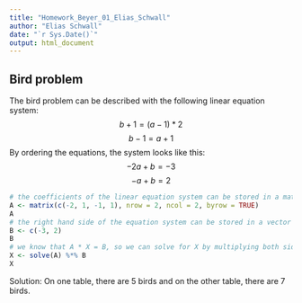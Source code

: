 ```yaml
---
title: "Homework_Beyer_01_Elias_Schwall"
author: "Elias Schwall"
date: "`r Sys.Date()`"
output: html_document
---
```


## Bird problem
The bird problem can be described with the following linear equation system: $$b + 1 = (a-1)* 2$$ $$b - 1 = a +1$$ 
By ordering the equations, the system looks like this: $$-2a + b = -3$$ $$-a + b = 2$$ 
```r
# the coefficients of the linear equation system can be stored in a matrix A
A <- matrix(c(-2, 1, -1, 1), nrow = 2, ncol = 2, byrow = TRUE)
A
# the right hand side of the equation system can be stored in a vector B
B <- c(-3, 2)
B
# we know that A * X = B, so we can solve for X by multiplying both sides with the inverse of A
X <- solve(A) %*% B
X
```
Solution: On one table, there are 5 birds and on the other table, there are 7 birds. 
